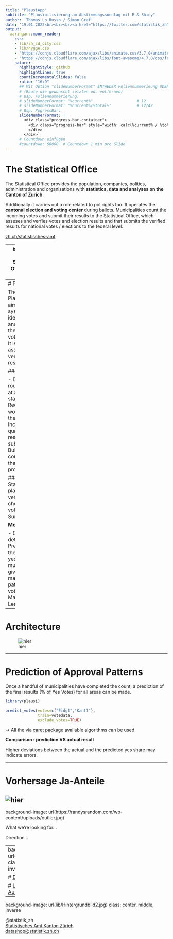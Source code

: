 ```yaml
---
title: "PlausiApp"
subtitle: "Plausibilisierung am Abstimmungssonntag mit R & Shiny"
author: 'Thomas Lo Russo / Simon Graf'
date: '19.01.2022<br><br><br><a href="https://twitter.com/statistik_zh" style="text-decoration: none; border-bottom:"><i class="fa fa-twitter fa-fw"></i>@statistik_zh</a>'
output:
  xaringan::moon_reader:
    css: 
    - lib/zh_cd_city.css
    - lib/hygge.css
    - "https://cdnjs.cloudflare.com/ajax/libs/animate.css/3.7.0/animate.min.css"
    - "https://cdnjs.cloudflare.com/ajax/libs/font-awesome/4.7.0/css/font-awesome.min.css"
    nature:
      highlightStyle: github
      highlightLines: true
      countIncrementalSlides: false
      ratio: "16:9"
      ## Mit Option "slideNumberFormat" ENTWEDER Foliennummerieung ODER ProgressBar einfügen ##
      # (Raute wie gewünscht setzten od. entfernen)
      # Bsp. Foliennummerierung:
      # slideNumberFormat: "%current%"                   # 12
      # slideNumberFormat: "%current%/%total%"           # 12/42
      # Bsp. PogressBar: 
      slideNumberFormat: |
        <div class="progress-bar-container">
          <div class="progress-bar" style="width: calc(%current% / %total% * 100%);">
          </div>
        </div>`
      # Countdown einfügen
      #countdown: 60000  # Countdown 1 min pro Slide
---
```

# The Statistical Office

The Statistical Office provides the population, companies, politics, administration and organisations with __statistics, data and analyses on the Canton of Zurich__. 

Additionally it carries out a role related to pol rights too. It operates the __cantonal election and voting center__ during ballots. Municipalities count the incoming votes and submit their results to the Statistical Office, which asseses and verfies votes and election results and that submits the verified results for national votes / elections to the federal level.

[zh.ch/statistisches-amt]()

---
# Shiny at the Statistical Office : Use Cases


### Public Dashboards

.content-box-blue[User-Analytics Dashboard] : https://openzh.shinyapps.io/UAStat/

.content-box-blue[Customer Support Dashboard] : https://openzh.shinyapps.io/anfzh

.content-box-blue[AWEL]

### Internal Dashboards 

.content-box-blue[PlausiApp]

---
# PlausiApp

The PlausiApp aims at systematically identifying anomalies in the results on vote sundays. It is a tool to assess and verify vote results.

### Aims

- Detect routine errors at an early stage
- Reduce the workload of the 
- Increase the quality of result submission
- Build confidence in the electoral process

### Statistical plausibility / verification checks on voting Sunday

**Methods**

- Outlier detection
- Prediction of the plausible yes-share of municipalities given the main trend / patterns / voting via Machine Learning

---

# Architecture

![hier](plausiapp.PNG)

---

# Prediction of Approval Patterns

Once a handful of municipalities have completed the count, a prediction of the final results (% of Yes Votes) for all areas can be made. 

```r
library(plausi)

predict_votes(votes=c("Eidg1","Kant1"), 
              train=votedata, 
              exclude_votes=TRUE)
```
→ All the via [caret package](http://topepo.github.io/caret/index.html) available algorithms can be used.

**Comparison : prediction VS actual result**

Higher deviations between the actual and the predicted yes share may indicate errors.

---

# Vorhersage Ja-Anteile


![hier](plausiapp2.PNG)
---
background-image: url(https://randysrandom.com/wp-content/uploads/outlier.jpg)

What we're looking for... 

Direction .. 




---
background-image: url(lib/Hintergrundbild2.jpg)
class: center, middle, inverse

# [Datenwerkstatt / R-Kurse](https://www.zh.ch/de/politik-staat/statistik-daten/datenwerkstatt.html)

# [Landingpage R-Austausch](https://github.com/statistikZH/rstats_ktzh/blob/master/README.md)

---
background-image: url(lib/Hintergrundbild2.jpg)
class: center, middle, inverse

<div class="contact">
<a href="https://twitter.com/statistik_zh" style="text-decoration: none; border-bottom:"><i class="fa fa-twitter fa-fw"></i>@statistik_zh</a><br> 
<a href="https://github.com/statistikZH"><i class="fa fa-github fa-fw"></i>Statistisches Amt Kanton Zürich</a><br> 
<a href="mailto:datashop@statistik.zh.ch"><i class="fa fa-paper-plane fa-fw"></i>datashop@statistik.zh.ch</a><br>




